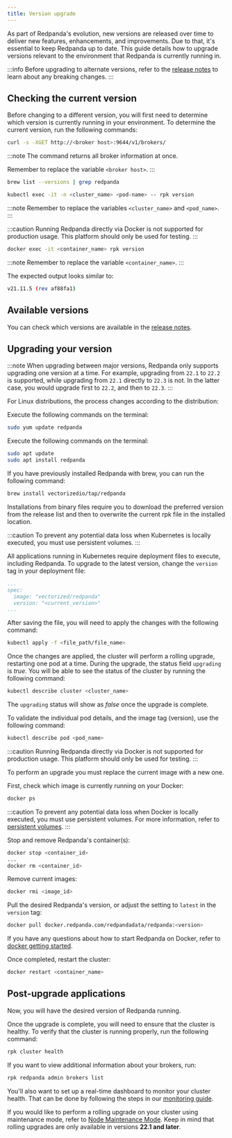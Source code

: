 ```yaml
---
title: Version upgrade
---
```


<head>
    <meta name="title" content="Version upgrade | Redpanda Docs"/>
    <meta name="description" content="Version upgrade procedures."/>
    <link rel="canonical" href="https://docs.redpanda.com/docs/get-started/quick-start/" />
</head>


As part of Redpanda's evolution, new versions are released over time to deliver new features, enhancements, and improvements.
Due to that, it's essential to keep Redpanda up to date. This guide details how to upgrade versions relevant to the environment that Redpanda is currently running in.

:::info
Before upgrading to alternate versions, refer to the [release notes](https://github.com/redpanda-data/redpanda/releases) to learn about any breaking changes.
:::

## Checking the current version

Before changing to a different version, you will first need to determine which version is currently running in your environment.
To determine the current version, run the following commands:

<Tabs>
<TabItem value="check-linux" label="Linux" default>

```bash
curl -s -XGET http://<broker host>:9644/v1/brokers/
```

:::note
The command returns all broker information at once.

Remember to replace the variable `<broker host>`.
:::

</TabItem>
<TabItem value="check-macos" label="MacOS" default>

```bash
brew list --versions | grep redpanda
```

</TabItem>

<TabItem value="check-kubernetes" label="Kubernetes" default>

```bash
kubectl exec -it -n <cluster_name> <pod-name> -- rpk version
```

:::note
Remember to replace the variables `<cluster_name>` and `<pod_name>`.
:::

</TabItem>

<TabItem value="check-docker" label="Docker" default>

:::caution
Running Redpanda directly via Docker is not supported for production usage. This platform should only be used for testing.
:::

```bash
docker exec -it <container_name> rpk version 
```

:::note
Remember to replace the variable `<container_name>`.
:::

</TabItem>

</Tabs>

The expected output looks similar to:

```bash
v21.11.5 (rev af88fa1)
```

## Available versions
You can check which versions are available in the [release notes](https://github.com/redpanda-data/redpanda/releases).

## Upgrading your version

:::note
When upgrading between major versions, Redpanda only supports upgrading one version at a time. For example, upgrading from `22.1` to `22.2` is supported, while upgrading from `22.1` directly to `22.3` is not. In the latter case, you would upgrade first to `22.2`, and then to `22.3`.
:::

<Tabs>
<TabItem value="upgrade-linux" label="Linux" default>

For Linux distributions, the process changes according to the distribution:

<Tabs>
<TabItem value="fedora-redhat" label="Fedora/RedHat" default>

Execute the following commands on the terminal:
```bash
sudo yum update redpanda
```

</TabItem>
<TabItem value="debian-ubuntu" label="Debian/Ubuntu">

Execute the following commands on the terminal:
```bash
sudo apt update
sudo apt install redpanda
```

</TabItem>
</Tabs>


</TabItem>
<TabItem value="upgrade-macos" label="MacOS" default>

If you have previously installed Redpanda with brew, you can run the following command:

```bash
brew install vectorizedio/tap/redpanda
```

Installations from binary files require you to download the preferred version from the release list and then to overwrite the current rpk file in the installed location.

</TabItem>

<TabItem value="upgrade-kubernetes" label="Kubernetes" default>

:::caution
To prevent any potential data loss when Kubernetes is locally executed, you must use persistent volumes.
:::

All applications running in Kubernetes require deployment files to execute, including Redpanda.
To upgrade to the latest version, change the `version` tag in your deployment file:

```yaml
...
spec:
  image: "vectorized/redpanda"
  version: "<current_version>"
...
```

After saving the file, you will need to apply the changes with the following command:

```bash
kubectl apply -f <file_path/file_name>
```

Once the changes are applied, the cluster will perform a rolling upgrade, restarting one pod at a time. During the upgrade, the status field `upgrading` is _true_. You will be able to see the status of the cluster by running the following command:

```bash
kubectl describe cluster <cluster_name>
```

The `upgrading` status will show as _false_ once the upgrade is complete.

To validate the individual pod details, and the image tag (version), use the following command:

```bash
kubectl describe pod <pod_name>
```

</TabItem>

<TabItem value="upgrade-docker" label="Docker" default>

:::caution
Running Redpanda directly via Docker is not supported for production usage. This platform should only be used for testing.
:::

To perform an upgrade you must replace the current image with a new one.

First, check which image is currently running on your Docker:

```bash
docker ps
```

:::caution
To prevent any potential data loss when Docker is locally executed, you must use persistent volumes. For more information, refer to [persistent volumes](../../quickstart/quick-start-docker#create-network-and-persistent-volumes).
:::

Stop and remove Redpanda's container(s):

```bash
docker stop <container_id>
...
docker rm <container_id>
```

Remove current images:

```bash
docker rmi <image_id>
```

Pull the desired Redpanda's version, or adjust the setting to `latest` in the `version` tag:

```bash
docker pull docker.redpanda.com/redpandadata/redpanda:<version>
```

If you have any questions about how to start Redpanda on Docker, refer to [docker getting started](../../quickstart/quick-start-docker).

Once completed, restart the cluster:

```bash
docker restart <container_name>
```

</TabItem>

</Tabs>

## Post-upgrade applications

Now, you will have the desired version of Redpanda running.

Once the upgrade is complete, you will need to ensure that the cluster is healthy.
To verify that the cluster is running properly, run the following command:

```bash
rpk cluster health
```

If you want to view additional information about your brokers, run:

```bash
rpk redpanda admin brokers list
```

You'll also want to set up a real-time dashboard to monitor your cluster health. That can be  done by following the steps in our [monitoring guide](../../cluster-administration/monitoring).

If you would like to perform a rolling upgrade on your cluster using maintenance mode, refer to [Node Maintenance Mode](../../cluster-administration/node-management). Keep in mind that rolling upgrades are only available in versions **22.1 and later**.